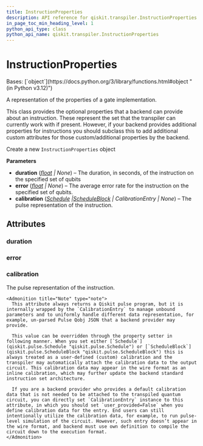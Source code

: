 ```yaml
---
title: InstructionProperties
description: API reference for qiskit.transpiler.InstructionProperties
in_page_toc_min_heading_level: 1
python_api_type: class
python_api_name: qiskit.transpiler.InstructionProperties
---
```


# InstructionProperties

<Class id="qiskit.transpiler.InstructionProperties" isDedicatedPage={true} github="https://github.com/qiskit/qiskit/tree/stable/0.46/qiskit/transpiler/target.py" signature="qiskit.transpiler.InstructionProperties(duration=None, error=None, calibration=None)" modifiers="class">
  Bases: [`object`](https://docs.python.org/3/library/functions.html#object "(in Python v3.12)")

  A representation of the properties of a gate implementation.

  This class provides the optional properties that a backend can provide about an instruction. These represent the set that the transpiler can currently work with if present. However, if your backend provides additional properties for instructions you should subclass this to add additional custom attributes for those custom/additional properties by the backend.

  Create a new `InstructionProperties` object

  **Parameters**

  *   **duration** ([*float*](https://docs.python.org/3/library/functions.html#float "(in Python v3.12)") *| None*) – The duration, in seconds, of the instruction on the specified set of qubits
  *   **error** ([*float*](https://docs.python.org/3/library/functions.html#float "(in Python v3.12)") *| None*) – The average error rate for the instruction on the specified set of qubits.
  *   **calibration** ([*Schedule*](qiskit.pulse.Schedule "qiskit.pulse.Schedule")  *|*[*ScheduleBlock*](qiskit.pulse.ScheduleBlock "qiskit.pulse.ScheduleBlock") *| CalibrationEntry | None*) – The pulse representation of the instruction.

  ## Attributes

  ### duration

  <Attribute id="qiskit.transpiler.InstructionProperties.duration" />

  ### error

  <Attribute id="qiskit.transpiler.InstructionProperties.error" />

  ### calibration

  <Attribute id="qiskit.transpiler.InstructionProperties.calibration">
    The pulse representation of the instruction.

    <Admonition title="Note" type="note">
      This attribute always returns a Qiskit pulse program, but it is internally wrapped by the `CalibrationEntry` to manage unbound parameters and to uniformly handle different data representation, for example, un-parsed Pulse Qobj JSON that a backend provider may provide.

      This value can be overridden through the property setter in following manner. When you set either [`Schedule`](qiskit.pulse.Schedule "qiskit.pulse.Schedule") or [`ScheduleBlock`](qiskit.pulse.ScheduleBlock "qiskit.pulse.ScheduleBlock") this is always treated as a user-defined (custom) calibration and the transpiler may automatically attach the calibration data to the output circuit. This calibration data may appear in the wire format as an inline calibration, which may further update the backend standard instruction set architecture.

      If you are a backend provider who provides a default calibration data that is not needed to be attached to the transpiled quantum circuit, you can directly set `CalibrationEntry` instance to this attribute, in which you should set `user_provided=False` when you define calibration data for the entry. End users can still intentionally utilize the calibration data, for example, to run pulse-level simulation of the circuit. However, such entry doesn’t appear in the wire format, and backend must use own definition to compile the circuit down to the execution format.
    </Admonition>
  </Attribute>
</Class>

